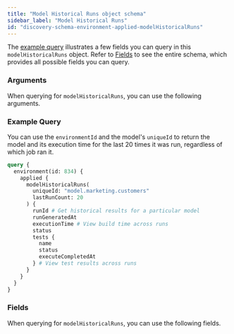 ```yaml
---
title: "Model Historical Runs object schema"
sidebar_label: "Model Historical Runs"
id: "discovery-schema-environment-applied-modelHistoricalRuns"
---
```



The [example query](#example-query) illustrates a few fields you can query in this `modelHistoricalRuns` object. Refer to [Fields](#fields) to see the entire schema, which provides all possible fields you can query.

### Arguments

When querying for `modelHistoricalRuns`, you can use the following arguments.

<NodeArgsTable parent="AppliedState" name="modelHistoricalRuns" />

### Example Query

You can use the `environmentId` and the model's `uniqueId` to return the model and its execution time for the last 20 times it was run, regardless of which job ran it.

```graphql
query {
  environment(id: 834) {
    applied {
      modelHistoricalRuns(
        uniqueId: "model.marketing.customers"
        lastRunCount: 20
      ) {
        runId # Get historical results for a particular model
        runGeneratedAt
        executionTime # View build time across runs
        status
        tests {
          name
          status
          executeCompletedAt
        } # View test results across runs
      }
    }
  }
}
```

### Fields

When querying for `modelHistoricalRuns`, you can use the following fields.

<SchemaTable nodeName="ModelNode" />
